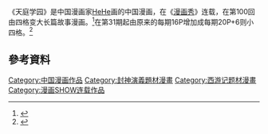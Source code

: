 {{expand|time=2015-04-25T01:42:43+00:00}}
《天庭学园》是中国漫画家[[HeHe|HeHe]]画的中国漫画，在《[[漫画秀|漫画秀]]》连载，在第100回由四格变大长篇故事漫画。<ref>{{Cite news|url=http://www.dogame.com.cn/gamerc/new_4145.html|title=《天庭学园》100回达成！ “仙界战纪”故事大长篇进入高潮！|language=zh-cn|publisher=游戏兵工厂|author=游戏兵工厂|date=2013年1月31日|accessdate=2015-04-25|archive-date=2019-08-11|archive-url=https://web.archive.org/web/20190811233831/http://www.dogame.com.cn/gamerc/new_4145.html}}</ref>在第31期起由原来的每期16P增加成每期20P+6则小四格。<ref>{{Cite news|url=http://comic.qq.com/a/20120709/000048.htm|title=《天庭学园》5-6册，暑期来袭！|language=zh-cn|publisher=腾讯|author=|date=2012年7月9日|accessdate=2015-04-25|archive-date=2016-03-06|archive-url=https://web.archive.org/web/20160306074159/http://comic.qq.com/a/20120709/000048.htm|dead-url=no}}</ref>


==參考資料==
{{Reflist}}

[[Category:中国漫画作品|Category:中国漫画作品]]
[[Category:封神演義題材漫畫|Category:封神演義題材漫畫]]
[[Category:西游记题材漫畫|Category:西游记题材漫畫]]
[[Category:漫画SHOW连载作品|Category:漫画SHOW连载作品]]